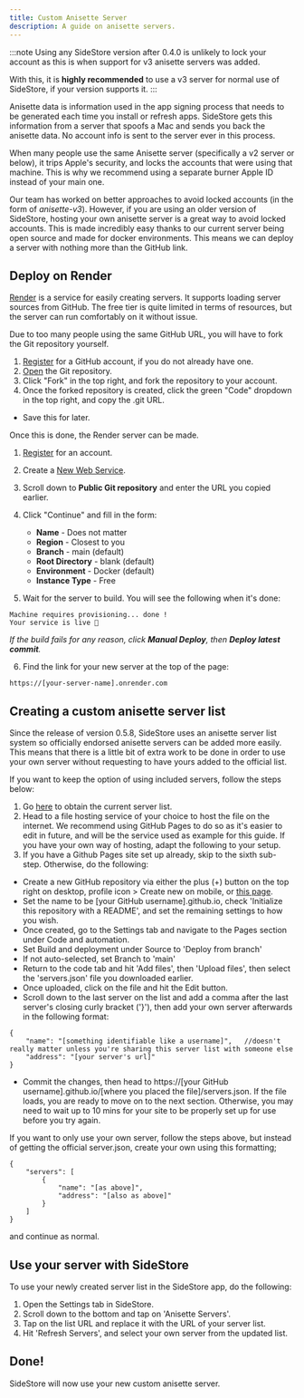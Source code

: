```yaml
---
title: Custom Anisette Server
description: A guide on anisette servers.
---
```


:::note
Using any SideStore version after 0.4.0 is unlikely to lock your account as this is when support for v3 anisette servers was added.

With this, it is **highly recommended** to use a v3 server for normal use of SideStore, if your version supports it.
:::

Anisette data is information used in the app signing process that needs to be generated each time you install or refresh apps. SideStore gets this information from a server that spoofs a Mac and sends you back the anisette data. No account info is sent to the server ever in this process.

When many people use the same Anisette server (specifically a v2 server or below), it trips Apple's security, and locks the accounts that were using that machine. This is why we recommend using a separate burner Apple ID instead of your main one.

Our team has worked on better approaches to avoid locked accounts (in the form of _anisette-v3_). However, if you are using an older version of SideStore, hosting your own anisette server is a great way to avoid locked accounts. This is made incredibly easy thanks to our current server being open source and made for docker environments. This means we can deploy a server with nothing more than the GitHub link.

## Deploy on Render

[Render](https://render.com/) is a service for easily creating servers. It supports loading server sources from GitHub. The free tier is quite limited in terms of resources, but the server can run comfortably on it without issue.

Due to too many people using the same GitHub URL, you will have to fork the Git repository yourself.

1. [Register](https://github.com/signup) for a GitHub account, if you do not already have one.
2. [Open](https://github.com/Dadoum/anisette-v3-server) the Git repository.
3. Click "Fork" in the top right, and fork the repository to your account.
4. Once the forked repository is created, click the green "Code" dropdown in the top right, and copy the .git URL.

* Save this for later.

Once this is done, the Render server can be made.

1. [Register](https://dashboard.render.com/register/) for an account.
2. Create a [New Web Service](https://dashboard.render.com/select-repo?type=web).
3. Scroll down to **Public Git repository** and enter the URL you copied earlier.
4. Click "Continue" and fill in the form:
    * **Name** - Does not matter
    * **Region** - Closest to you
    * **Branch** - main (default)
    * **Root Directory** - blank (default)
    * **Environment** - Docker (default)
    * **Instance Type** - Free

5. Wait for the server to build. You will see the following when it's done:

```
Machine requires provisioning... done !
Your service is live 🎉
```

*If the build fails for any reason, click **Manual Deploy**, then **Deploy latest commit**.*

6. Find the link for your new server at the top of the page:

```
https://[your-server-name].onrender.com
```

## Creating a custom anisette server list

Since the release of version 0.5.8, SideStore uses an anisette server list system so officially endorsed anisette servers can be added more easily. This means that there is a little bit of extra work to be done in order to use your own server without requesting to have yours added to the official list.

If you want to keep the option of using included servers, follow the steps below:
1. Go [here](https://servers.sidestore.io/servers.json) to obtain the current server list.
2. Head to a file hosting service of your choice to host the file on the internet. We recommend using GitHub Pages to do so as it's easier to edit in future, and will be the service used as example for this guide. If you have your own way of hosting, adapt the following to your setup.
3. If you have a Github Pages site set up already, skip to the sixth sub-step. Otherwise, do the following:
* Create a new GitHub repository via either the plus (+) button on the top right on desktop, profile icon > Create new on mobile, or [this page](https://github.com/new).
* Set the name to be [your GitHub username].github.io, check 'Initialize this repository with a README', and set the remaining settings to how you wish.
* Once created, go to the Settings tab and navigate to the Pages section under Code and automation.
* Set Build and deployment under Source to 'Deploy from branch'
* If not auto-selected, set Branch to 'main'
* Return to the code tab and hit 'Add files', then 'Upload files', then select the 'servers.json' file you downloaded earlier.
* Once uploaded, click on the file and hit the Edit button.
* Scroll down to the last server on the list and add a comma after the last server's closing curly bracket ('}'), then add your own server afterwards in the following format:
```
{
    "name": "[something identifiable like a username]",   //doesn't really matter unless you're sharing this server list with someone else
    "address": "[your server's url]"
}
```
* Commit the changes, then head to https://[your GitHub username].github.io/[where you placed the file]/servers.json. If the file loads, you are ready to move on to the next section. Otherwise, you may need to wait up to 10 mins for your site to be properly set up for use before you try again.

If you want to only use your own server, follow the steps above, but instead of getting the official server.json, create your own using this formatting;
```
{
    "servers": [
        {
            "name": "[as above]",
            "address": "[also as above]"
        }
    ]
}
```
and continue as normal.

## Use your server with SideStore

To use your newly created server list in the SideStore app, do the following:

1. Open the Settings tab in SideStore.
2. Scroll down to the bottom and tap on 'Anisette Servers'.
3. Tap on the list URL and replace it with the URL of your server list.
4. Hit 'Refresh Servers', and select your own server from the updated list.

## Done!

SideStore will now use your new custom anisette server.
